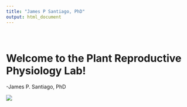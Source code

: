 ```yaml
---
title: "James P Santiago, PhD"
output: html_document
---
```


<style type="text/css">
.title {
  display: none;
}

#getting-started img {
  margin-right: 10px;
}

</style>

<div class="row" style="padding-top: 20px;">
<div class="col-sm-50">

# **Welcome to the Plant Reproductive Physiology Lab!** 


 -James P. Santiago, PhD

<div class="col-sm-5">
![](images/Model3.png)
</a>
</div>
